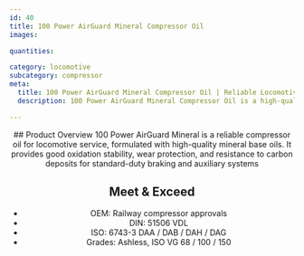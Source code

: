 ```yaml
---
id: 40
title: 100 Power AirGuard Mineral Compressor Oil
images:

quantities:

category: locomotive
subcategory: compressor
meta:
  title: 100 Power AirGuard Mineral Compressor Oil | Reliable Locomotive Compressor Oil
  description: 100 Power AirGuard Mineral Compressor Oil is a high-quality mineral lubricant for locomotive compressors. It provides oxidation stability, wear protection, and resistance to carbon deposits for standard-duty braking and auxiliary systems. Meets OEM railway approvals, DIN 51506 VDL, and ISO 6743-3 standards. Available in Ashless ISO VG 68 / 100 / 150 grades.

---
```


<Header>
  ## Product Overview
  100 Power AirGuard Mineral is a reliable compressor oil for
locomotive service, formulated with high-quality mineral base oils.
It provides good oxidation stability, wear protection, and resistance
to carbon deposits for standard-duty braking and auxiliary systems

  ## Meet & Exceed
  - OEM: Railway compressor approvals
  - DIN: 51506 VDL
  - ISO: 6743-3 DAA / DAB / DAH / DAG
  - Grades: Ashless, ISO VG 68 / 100 / 150

</Header>
